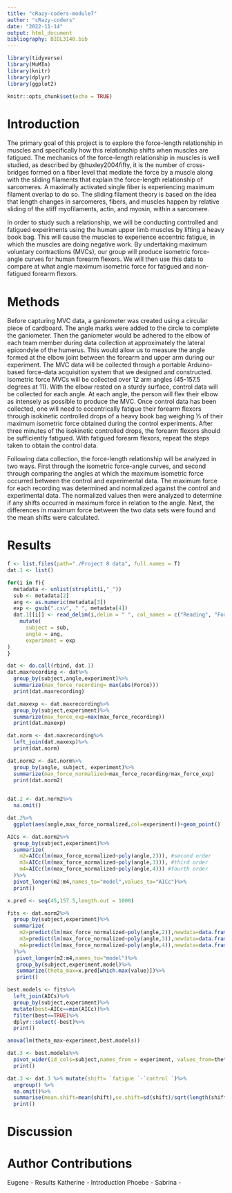```yaml
---
title: "cRazy-coders-module7"
author: "cRazy-coders"
date: "2022-11-14"
output: html_document
bibliography: BIOL3140.bib
---
```


```r
library(tidyverse)
library(MuMIn)
library(knitr)
library(dplyr)
library(ggplot2)
```

```r
knitr::opts_chunk$set(echo = TRUE)
```

# Introduction
The primary goal of this project is to explore the force-length relationship in muscles and specifically how this relationship shifts when muscles are fatigued. The mechanics of the force-length relationship in muscles is well studied, as described by @huxley2004fifty, it is the number of cross-bridges formed on a fiber level that mediate the force by a muscle along with the sliding filaments that explain the force-length relationship of sarcomeres. A maximally activated single fiber is experiencing maximum filament overlap to do so. The sliding filament theory is based on the idea that length changes in sarcomeres, fibers, and muscles happen by relative sliding of the stiff myofilaments, actin, and myosin, within a sarcomere.
 
In order to study such a relationship, we will be conducting controlled and fatigued experiments using the human upper limb muscles by lifting a heavy book bag. This will cause the muscles to experience eccentric fatigue, in which the muscles are doing negative work. By undertaking maximum voluntary contractions (MVCs), our group will produce isometric force-angle curves for human forearm flexors. We will then use this data to compare at what angle maximum isometric force for fatigued and non-fatigued forearm flexors. 

# Methods
Before capturing MVC data, a ganiometer was created using a circular piece of cardboard. The angle marks were added to the circle to complete the ganiometer. Then the ganiometer would be adhered to the elbow of each team member during data collection at approximately the lateral epicondyle of the humerus. This would allow us to measure the angle formed at the elbow joint between the forearm and upper arm during our experiment. The MVC data will be collected through a portable Arduino-based force-data acquisition system that we designed and constructed. Isometric force MVCs will be collected over 12 arm angles (45-157.5 degrees at 11). With the elbow rested on a sturdy surface, control data will be collected for each angle. At each angle, the person will flex their elbow as intensely as possible to produce the MVC. Once control data has been collected, one will need to eccentrically fatigue their forearm flexors through isokinetic controlled drops of a heavy book bag weighing ⅓ of their maximum isometric force obtained during the control experiments. After three minutes of the isokinetic controlled drops, the forearm flexors should be sufficiently fatigued. With fatigued forearm flexors, repeat the steps taken to obtain the control data. 

Following data collection, the force-length relationship will be analyzed in two ways. First through the isometric force-angle curves, and second through comparing the angles at which the maximum isometric force occurred between the control and experimental data. The maximum force for each recording was determined and normalized against the control and experimental data. The normalized values then were analyzed to determine if any shifts occurred in maximum force in relation to the angle. Next, the differences in maximum force between the two data sets were found and the mean shifts were calculated. 


# Results
```r
f <- list.files(path="./Project 8 data", full.names = T)
dat.1 <- list()

for(i in f){
  metadata <- unlist(strsplit(i,"_"))
  sub <- metadata[2]
  ang <- as.numeric(metadata[3])
  exp <- gsub(".csv", " ", metadata[4])
  dat.1[[i]] <- read_delim(i,delim = " ", col_names = c("Reading", "Force", "Unit"))%>%
    mutate(
      subject = sub,
      angle = ang,
      experiment = exp
)
}

dat <- do.call(rbind, dat.1)
dat.maxrecording <- dat%>%
  group_by(subject,angle,experiment)%>%
  summarize(max_force_recording= max(abs(Force)))
  print(dat.maxrecording)

dat.maxexp <- dat.maxrecording%>%
  group_by(subject,experiment)%>%
  summarize(max_force_exp=max(max_force_recording))
  print(dat.maxexp)  

dat.norm <- dat.maxrecording%>%
  left_join(dat.maxexp)%>%
  print(dat.norm)

dat.norm2 <- dat.norm%>%
  group_by(angle, subject, experiment)%>%
  summarize(max_force_normalized=max_force_recording/max_force_exp)
  print(dat.norm2)
  
```

```r
dat.2 <- dat.norm2%>%
  na.omit()

dat.2%>%
  ggplot(aes(angle,max_force_normalized,col=experiment))+geom_point()
```
```r
AICs <- dat.norm2%>%
  group_by(subject,experiment)%>%
  summarize(
    m2=AICc(lm(max_force_normalized~poly(angle,2))), #second order
    m3=AICc(lm(max_force_normalized~poly(angle,3))), #third order
    m4=AICc(lm(max_force_normalized~poly(angle,4))) #fourth order
  )%>%
  pivot_longer(m2:m4,names_to="model",values_to="AICc")%>%
  print()

```

```r
x.pred <- seq(45,157.5,length.out = 1000)

fits <- dat.norm2%>%
  group_by(subject,experiment)%>%
  summarize(
    m2=predict(lm(max_force_normalized~poly(angle,2)),newdata=data.frame(angle=x.pred)), #second order
    m3=predict(lm(max_force_normalized~poly(angle,3)),newdata=data.frame(angle=x.pred)), #third order
    m4=predict(lm(max_force_normalized~poly(angle,4)),newdata=data.frame(angle=x.pred)) #fourth order
  )%>%
   pivot_longer(m2:m4,names_to="model")%>%
   group_by(subject,experiment,model)%>%
   summarize(theta_max=x.pred[which.max(value)])%>%
   print()

```

```r
best.models <- fits%>%
  left_join(AICs)%>%
  group_by(subject,experiment)%>%
  mutate(best=AICc==min(AICc))%>%
  filter(best==TRUE)%>%
  dplyr::select(-best)%>%
  print()

```

```r
anova(lm(theta_max~experiment,best.models))
```

```r
dat.3 <- best.models%>%
  pivot_wider(id_cols=subject,names_from = experiment, values_from=theta_max)%>%
  print()

dat.3 <- dat.3 %>% mutate(shift= `fatigue `-`control `)%>%
  ungroup() %>%
  na.omit()%>% 
  summarise(mean.shift=mean(shift),se.shift=sd(shift)/sqrt(length(shift))) %>% 
  print()

```

# Discussion

# Author Contributions
Eugene - Results
Katherine - Introduction
Phoebe - 
Sabrina -

